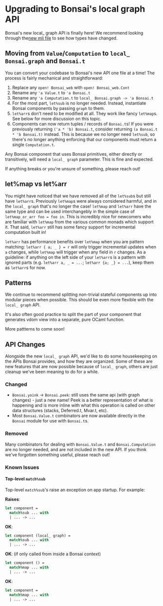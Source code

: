 # Upgrading to Bonsai's local graph API

Bonsai's new local_ graph API is finally here!
We recommend looking through the[new mli file](https://cs/jane/lib/bonsai/src/cont.mli)
to see how types have changed.

 <!-- You can read more about it in
[this blog post](TBD) and [a new Bonsai guide](TBD). -->

## Moving from `Value`/`Computation` to `local_ Bonsai.graph` and `Bonsai.t`

You can convert your codebase to Bonsai's new API one file at a time!
The process is fairly mechanical and straightforward:

1. Replace any `open! Bonsai_web` with `open! Bonsai_web.Cont`
2. Rename any `'a Value.t` to `'a Bonsai.t`
3. Rename any `'a Computation.t` to `local_ Bonsai.graph -> 'a Bonsai.t`
4. For the most part, `let%sub` is no longer needed. Instead, instantiate Bonsai
   components by passing `graph` to them.
5. `let%arr`s don't need to be modified at all. They work like fancy `let%map`s. See below
   for more discussion on this topic.
6. Components can now return tuples / records of `Bonsai.t`s! If you were previously
   returning `('a * 'b) Bonsai.t`, consider returning `(a Bonsai.t * 'b Bonsai.t)` instead.
   This is because we no longer need `let%sub`, so there's no longer anything enforcing
   that our components must return a single `Computation.t`.

Any Bonsai component that uses Bonsai primitives, either directly or transitively, will
need a `local_ graph` parameter. This is fine and expected.

If anything breaks or you're unsure of something, please reach out!

## let%map vs let%arr

You might have noticed that we have removed all of the `let%sub`s but still have `let%arr`s.
Previously `let%map`s were always considered harmful, and in the `local_ graph` that's no
longer the case! `let%map` and `let%arr` have the same type and can be used interchangebly
in the simple case of `let%map_or_arr foo = foo in`. This is incredibly nice for newcomers
who are familiar with `let%map` from the various common monads which support it. That said,
`let%arr` still has some fancy support for incremental computation built in!

`let%arr` has performance benefits over `let%map` when you are pattern matching:
`let%arr { a; _ } = r` will only trigger incremental updates when `a` changes, while
`let%map` will trigger when any field in `r` changes. As a guideline: if anything on the
left side of your `let%arr`s is a pattern with ignored parts (e.g. `let%arr a, _ = ...`;
`let%arr {a; _} = ...`), keep them as `let%arr`s for now.

## Patterns

We continue to recommend splitting non-trivial stateful components up into modular pieces
when possible. This should be even more flexible with the `local_ graph` API.

It's also often good practice to split the part of your component that generates vdom
view into a separate, pure OCaml function.

More pattterns to come soon!

## API Changes

Alongside the new `local_ graph` API, we'd like to do some housekeeping on the APIs Bonsai
provides, and how they are organized. Some of these are new features that are now
possible because of `local_ graph`, others are just cleanup we've been meaning to do for
a while.

### Changed

* `Bonsai.yoink` -> `Bonsai.peek`: still uses the same api (with graph changes) - just a
  new name! Peek is a better representation of what is happening and is more inline with
  what this operation is called on other data structures (stacks, Deferred.t, Mvar.t, etc).
* Most `Bonsai.Value.t` combinators are now available directly in the `Bonsai` module for
  use with `Bonsai.t`s.

### Removed

Many combinators for dealing with `Bonsai.Value.t` and `Bonsai.Computation` are no longer
needed, and are not included in the new API. If you think we've forgotten something useful,
please reach out!

### Known Issues

#### Top-level `match%sub`

Top-level `match%sub`'s raise an exception on app startup. For example:

__Raises__:

```ocaml skip
let component =
  match%sub ... with
  | ... -> ...
```

__OK__:

```ocaml skip
let component (local_ graph) =
  match%sub ... with
  | ... -> ...
```

__OK__:
(if only called from inside a Bonsai context)

```ocaml skip
let component () =
  match%map ... with
  | ... -> ...
```

__OK__:

```ocaml skip
let component =
  match%map ... with
  | ... -> ...
```

